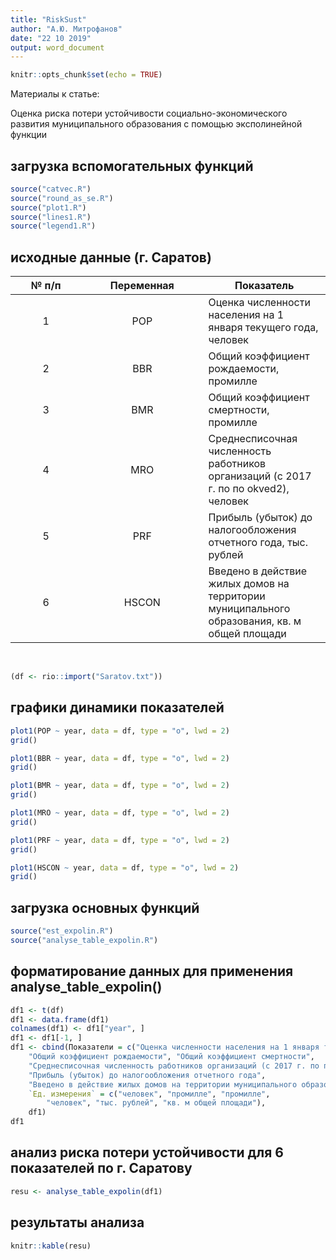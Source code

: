 ```yaml
---
title: "RiskSust"
author: "А.Ю. Митрофанов"
date: "22 10 2019"
output: word_document
---
```


```r
knitr::opts_chunk$set(echo = TRUE)
```

Материалы к статье:

Оценка риска потери устойчивости социально-экономического развития муниципального образования с помощью эксполинейной функции

## загрузка вспомогательных функций

```r
source("catvec.R")
source("round_as_se.R")
source("plot1.R")
source("lines1.R")
source("legend1.R")

```

## исходные данные (г. Саратов)

| № п/п | Переменная | Показатель |
|:-----:|:----------:|------------|
| 1     | POP        | Оценка численности населения на 1 января текущего года, человек |
| 2     | BBR        | Общий коэффициент рождаемости, промилле |
| 3     | BMR        | Общий коэффициент смертности, промилле |
| 4     | MRO        | Среднесписочная численность работников организаций (с 2017 г. по по okved2), человек |
| 5     | PRF        | Прибыль (убыток) до налогообложения отчетного года, тыс. рублей |
| 6     | HSCON      | Введено в действие жилых домов на территории муниципального образования, кв. м общей площади |

&nbsp;

```r
(df <- rio::import("Saratov.txt"))
```

## графики динамики показателей

```r
plot1(POP ~ year, data = df, type = "o", lwd = 2)
grid()
```

```r
plot1(BBR ~ year, data = df, type = "o", lwd = 2)
grid()
```

```r
plot1(BMR ~ year, data = df, type = "o", lwd = 2)
grid()
```

```r
plot1(MRO ~ year, data = df, type = "o", lwd = 2)
grid()
```

```r
plot1(PRF ~ year, data = df, type = "o", lwd = 2)
grid()
```

```r
plot1(HSCON ~ year, data = df, type = "o", lwd = 2)
grid()
```

## загрузка основных функций

```r
source("est_expolin.R")
source("analyse_table_expolin.R")
```

## форматирование данных для применения analyse_table_expolin()

```r
df1 <- t(df)
df1 <- data.frame(df1)
colnames(df1) <- df1["year", ]
df1 <- df1[-1, ]
df1 <- cbind(Показатели = c("Оценка численности населения на 1 января текущего года", 
    "Общий коэффициент рождаемости", "Общий коэффициент смертности", 
    "Среднесписочная численность работников организаций (с 2017 г. по по okved2)", 
    "Прибыль (убыток) до налогообложения отчетного года", 
    "Введено в действие жилых домов на территории муниципального образования"), 
    `Ед. измерения` = c("человек", "промилле", "промилле", 
        "человек", "тыс. рублей", "кв. м общей площади"), 
    df1)
df1
```

## анализ риска потери устойчивости для 6 показателей по г. Саратову

```r
resu <- analyse_table_expolin(df1)
```

\newpage

## результаты анализа

```r
knitr::kable(resu)
```

